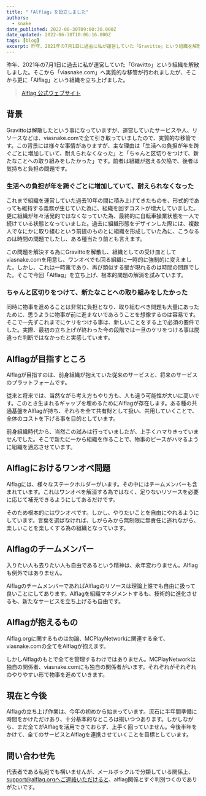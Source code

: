 ```yaml
---
title: "「Alflag」を設立しました"
authors:
  - snake
date_published: 2022-06-30T09:00:30.000Z
date_updated: 2022-06-30T10:06:16.000Z
tags: [blog]
excerpt: 昨年、2021年の7月1日に過去に私が運営していた「Gravitto」という組織を解散しました。そこから「viasnake.com」へ実質的な移管が行われましたが、そこから更に「Alflag」という組織を立ち上げました。
---
```


昨年、2021年の7月1日に過去に私が運営していた「Gravitto」という組織を解散しました。そこから「viasnake.com」へ実質的な移管が行われましたが、そこから更に「Alflag」という組織を立ち上げました。

> [Alflag 公式ウェブサイト](https://www.alflag.org/)

## 背景

Gravittoは解散したという事になっていますが、運営していたサービスや人、リソースなどは、viasnake.comで全て引き取っていましたので、実質的な移管です。この背景には様々な事情がありますが、主な理由は「生活への負担が年を跨ぐごとに増加していて、耐えられなくなった」と「ちゃんと区切りをつけて、新たなことへの取り組みをしたかった」です。前者は組織が抱える欠陥で、後者は気持ちと負担の問題です。

### 生活への負担が年を跨ぐごとに増加していて、耐えられなくなった

これまで組織を運営していた過去10年の間に積み上げてきたものを、形式的であっても維持する義務が生じていた為に、組織を回すコストが増大していました。更に組織が年々活発的ではなくなっていた為、最終的に自転車操業状態を一人で続けている状態となっていました。過去に組織形態をデザインした際には、複数人でなにかに取り組むという前提のものとに組織を形成していた為に、こうなるのは時間の問題でしたし、ある種当たり前とも言えます。

この問題を解決する為にGravittoを解散し、組織としての受け皿としてviasnake.comを用意し、ワンオペでも回る組織に一時的に強制的に変えました。しかし、これは一時策であり、再び類似する壁が現れるのは時間の問題でした。そこで今回「Alflag」を立ち上げ、根本的問題の解消を試みています。

### ちゃんと区切りをつけて、新たなことへの取り組みをしたかった

同時に物事を進めることは非常に負担となり、取り組むべき問題も大量にあったために、思うように物事が前に進まないであろうことを想像するのは容易です。そこで一先ずこれまでにケリをつける事は、新しいことをする上で必須の要件でした。実際、最初の立ち上げが終わった今の段階では一旦のケリをつける事は間違った判断ではなかったと実感しています。

## Alflagが目指すところ

Alflagが目指すのは、前身組織が抱えていた従来のサービスと、将来のサービスのプラットフォームです。

従来と将来では、当然ながら考え方もやり方も、人も違う可能性が大いに高いです。このとき生まれるギャップを埋めるためにAlflagが存在します。ある種の共通基盤をAlflagが持ち、それらを全て共有財として扱い、共用していくことで、全体のコストを下げる事を目的としています。

前身組織時代から、当然この試みは行っていましたが、上手くハマりきっていませんでした。そこで新たに一から組織を作ることで、物事のピースがハマるように組織を適応させています。

## Alflagにおけるワンオペ問題

Alflagには、様々なステークホルダーがいます。その中にはチームメンバーも含まれています。これはワンオペを解消する為ではなく、足りないリソースを必要に応じて補充できるようにしてあるだけです。

そのため根本的にはワンオペです。しかし、やりたいことを自由にやれるようにしています。言葉を選ばなければ、しがらみから無制限に無責任に逃れながら、楽しいことを楽しくする為の組織となっています。

## Alflagのチームメンバー

入りたい人も去りたい人も自由であるという精神は、永年変わりません。Alflagも例外ではありません。

AlflagのチームメンバーであればAlflagのリソースは理論上誰でも自由に扱って良いことにしてあります。Alflagを組織マネジメントするも、技術的に進化させるも、新たなサービスを立ち上げるも自由です。

## Alflagが抱えるもの

Alflag.orgに関するものは勿論、MCPlayNetworkに関連する全て、viasnake.comの全てをAlflagが抱えます。

しかしAlflagのもとで全てを管理するわけではありません。MCPlayNetworkは独自の関係者、viasnake.comにも独自の関係者がいます。それぞれがそれぞれのやりやすい形で物事を進めていきます。

## 現在と今後

Alflagの立ち上げ作業は、今年の初めから始まっています。流石に半年間準備に時間をかけただけあり、十分基本的なところは揃いつつあります。しかしながら、まだ全てがAlflagを活用できておらず、上手く回っていません。今後半年をかけて、全てのサービスとAlflagを連携させていくことを目標としています。

## 問い合わせ先

代表者である私宛でも構いませんが、メールボックルで分類している関係上、support@alflag.orgへご連絡いただけると、alflag関係とすぐ判別つくのでありがたいです。
